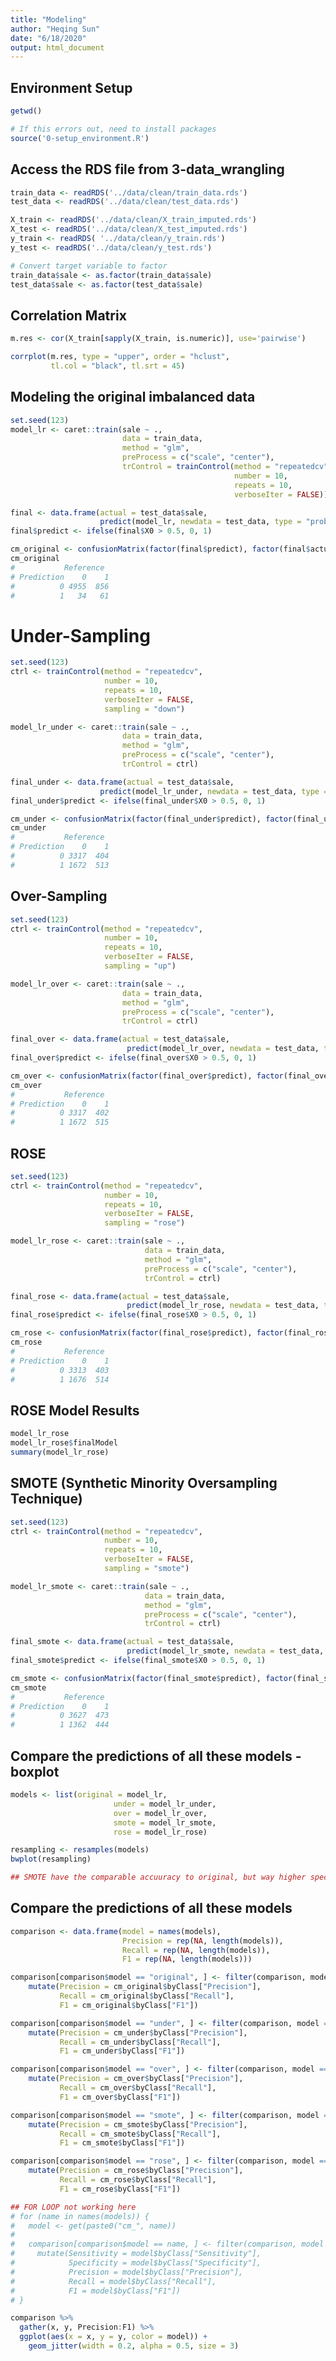 ```yaml
---
title: "Modeling"
author: "Heqing Sun"
date: "6/18/2020"
output: html_document
---
```


## Environment Setup
```r
getwd()

# If this errors out, need to install packages
source('0-setup_environment.R')
```

## Access the RDS file from 3-data_wrangling
```r
train_data <- readRDS('../data/clean/train_data.rds')
test_data <- readRDS('../data/clean/test_data.rds')

X_train <- readRDS('../data/clean/X_train_imputed.rds')
X_test <- readRDS('../data/clean/X_test_imputed.rds')
y_train <- readRDS( '../data/clean/y_train.rds')
y_test <- readRDS('../data/clean/y_test.rds')

# Convert target variable to factor
train_data$sale <- as.factor(train_data$sale)
test_data$sale <- as.factor(test_data$sale)
```

## Correlation Matrix
```r
m.res <- cor(X_train[sapply(X_train, is.numeric)], use='pairwise')

corrplot(m.res, type = "upper", order = "hclust", 
         tl.col = "black", tl.srt = 45)
```

## Modeling the original imbalanced data
```r
set.seed(123)
model_lr <- caret::train(sale ~ .,
                         data = train_data,
                         method = "glm",
                         preProcess = c("scale", "center"),
                         trControl = trainControl(method = "repeatedcv", 
                                                  number = 10, 
                                                  repeats = 10, 
                                                  verboseIter = FALSE))

final <- data.frame(actual = test_data$sale,
                    predict(model_lr, newdata = test_data, type = "prob"))
final$predict <- ifelse(final$X0 > 0.5, 0, 1)

cm_original <- confusionMatrix(factor(final$predict), factor(final$actual), positive = "1")
cm_original
#           Reference
# Prediction    0    1
#          0 4955  856
#          1   34   61
```

# Under-Sampling
```r
set.seed(123)
ctrl <- trainControl(method = "repeatedcv", 
                     number = 10, 
                     repeats = 10, 
                     verboseIter = FALSE,
                     sampling = "down")

model_lr_under <- caret::train(sale ~ .,
                         data = train_data,
                         method = "glm",
                         preProcess = c("scale", "center"),
                         trControl = ctrl)

final_under <- data.frame(actual = test_data$sale,
                    predict(model_lr_under, newdata = test_data, type = "prob"))
final_under$predict <- ifelse(final_under$X0 > 0.5, 0, 1)

cm_under <- confusionMatrix(factor(final_under$predict), factor(final_under$actual), positive = "1")
cm_under
#           Reference
# Prediction    0    1
#          0 3317  404
#          1 1672  513
```

## Over-Sampling
```r
set.seed(123)
ctrl <- trainControl(method = "repeatedcv", 
                     number = 10, 
                     repeats = 10, 
                     verboseIter = FALSE,
                     sampling = "up")

model_lr_over <- caret::train(sale ~ .,
                         data = train_data,
                         method = "glm",
                         preProcess = c("scale", "center"),
                         trControl = ctrl)

final_over <- data.frame(actual = test_data$sale,
                          predict(model_lr_over, newdata = test_data, type = "prob"))
final_over$predict <- ifelse(final_over$X0 > 0.5, 0, 1)

cm_over <- confusionMatrix(factor(final_over$predict), factor(final_over$actual), positive = "1")
cm_over
#           Reference
# Prediction    0    1
#          0 3317  402
#          1 1672  515
```

## ROSE
```r
set.seed(123)
ctrl <- trainControl(method = "repeatedcv", 
                     number = 10, 
                     repeats = 10, 
                     verboseIter = FALSE,
                     sampling = "rose")

model_lr_rose <- caret::train(sale ~ .,
                              data = train_data,
                              method = "glm",
                              preProcess = c("scale", "center"),
                              trControl = ctrl)

final_rose <- data.frame(actual = test_data$sale,
                          predict(model_lr_rose, newdata = test_data, type = "prob"))
final_rose$predict <- ifelse(final_rose$X0 > 0.5, 0, 1)

cm_rose <- confusionMatrix(factor(final_rose$predict), factor(final_rose$actual), positive = "1")
cm_rose
#           Reference
# Prediction    0    1
#          0 3313  403
#          1 1676  514
```

## ROSE Model Results
```r
model_lr_rose
model_lr_rose$finalModel
summary(model_lr_rose)
```


## SMOTE (Synthetic Minority Oversampling Technique)
```r
set.seed(123)
ctrl <- trainControl(method = "repeatedcv", 
                     number = 10, 
                     repeats = 10, 
                     verboseIter = FALSE,
                     sampling = "smote")

model_lr_smote <- caret::train(sale ~ .,
                              data = train_data,
                              method = "glm",
                              preProcess = c("scale", "center"),
                              trControl = ctrl)

final_smote <- data.frame(actual = test_data$sale,
                          predict(model_lr_smote, newdata = test_data, type = "prob"))
final_smote$predict <- ifelse(final_smote$X0 > 0.5, 0, 1)

cm_smote <- confusionMatrix(factor(final_smote$predict), factor(final_smote$actual), positive = "1")
cm_smote
#           Reference
# Prediction    0    1
#          0 3627  473
#          1 1362  444
```

## Compare the predictions of all these models - boxplot
```r
models <- list(original = model_lr,
                       under = model_lr_under,
                       over = model_lr_over,
                       smote = model_lr_smote,
                       rose = model_lr_rose)

resampling <- resamples(models)
bwplot(resampling)

## SMOTE have the comparable accuuracy to original, but way higher specificity and sensitivity
```

## Compare the predictions of all these models
```r
comparison <- data.frame(model = names(models),
                         Precision = rep(NA, length(models)),
                         Recall = rep(NA, length(models)),
                         F1 = rep(NA, length(models)))

comparison[comparison$model == "original", ] <- filter(comparison, model == "original") %>%
    mutate(Precision = cm_original$byClass["Precision"],
           Recall = cm_original$byClass["Recall"],
           F1 = cm_original$byClass["F1"])

comparison[comparison$model == "under", ] <- filter(comparison, model == "under") %>%
    mutate(Precision = cm_under$byClass["Precision"],
           Recall = cm_under$byClass["Recall"],
           F1 = cm_under$byClass["F1"])

comparison[comparison$model == "over", ] <- filter(comparison, model == "over") %>%
    mutate(Precision = cm_over$byClass["Precision"],
           Recall = cm_over$byClass["Recall"],
           F1 = cm_over$byClass["F1"])

comparison[comparison$model == "smote", ] <- filter(comparison, model == "smote") %>%
    mutate(Precision = cm_smote$byClass["Precision"],
           Recall = cm_smote$byClass["Recall"],
           F1 = cm_smote$byClass["F1"])

comparison[comparison$model == "rose", ] <- filter(comparison, model == "rose") %>%
    mutate(Precision = cm_rose$byClass["Precision"],
           Recall = cm_rose$byClass["Recall"],
           F1 = cm_rose$byClass["F1"])

## FOR LOOP not working here
# for (name in names(models)) {
#   model <- get(paste0("cm_", name))
# 
#   comparison[comparison$model == name, ] <- filter(comparison, model == name) %>%
#     mutate(Sensitivity = model$byClass["Sensitivity"],
#            Specificity = model$byClass["Specificity"],
#            Precision = model$byClass["Precision"],
#            Recall = model$byClass["Recall"],
#            F1 = model$byClass["F1"])
# }

comparison %>%
  gather(x, y, Precision:F1) %>%
  ggplot(aes(x = x, y = y, color = model)) +
    geom_jitter(width = 0.2, alpha = 0.5, size = 3)
```
